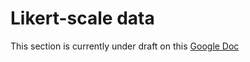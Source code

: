 # Likert-scale data {#likert}


This section is currently under draft on this [Google Doc](https://docs.google.com/document/d/13EU5DZhAOoCCBkEBGhfrr99UN4okxVgM1MYhlbzk_Dg/edit)